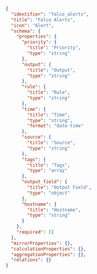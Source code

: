 ```json showLineNumbers
{
  "identifier": "falco_alerts",
  "title": "Falco Alerts",
  "icon": "Alert",
  "schema": {
    "properties": {
      "priority": {
        "title": "Priority",
        "type": "string"
      },
      "output": {
        "title": "Output",
        "type": "string"
      },
      "rule": {
        "title": "Rule",
        "type": "string"
      },
      "time": {
        "title": "Time",
        "type": "string",
        "format": "date-time"
      },
      "source": {
        "title": "Source",
        "type": "string"
      },
      "tags": {
        "title": "Tags",
        "type": "array"
      },
      "output_field": {
        "title": "Output Field",
        "type": "object"
      },
      "hostname": {
        "title": "Hostname",
        "type": "string"
      }
    },
    "required": []
  },
  "mirrorProperties": {},
  "calculationProperties": {},
  "aggregationProperties": {},
  "relations": {}
}
```
